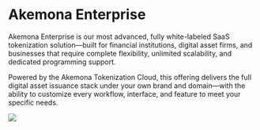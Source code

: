 # Akemona Enterprise

Akemona Enterprise is our most advanced, fully white-labeled SaaS tokenization solution—built for financial institutions, digital asset firms, and businesses that require complete flexibility, unlimited scalability, and dedicated programming support.

Powered by the Akemona Tokenization Cloud, this offering delivers the full digital asset issuance stack under your own brand and domain—with the ability to customize every workflow, interface, and feature to meet your specific needs.

<img src="/images/enterprise.svg" className='dark:invert opacity-85 w-2xs py-8 mx-auto' width={200} height={200} />
